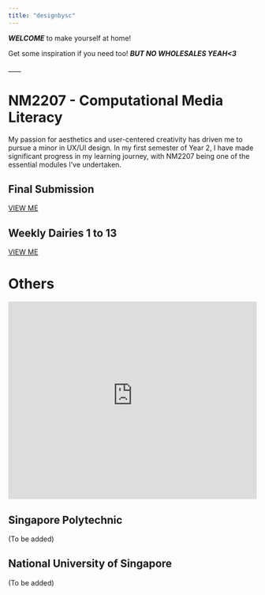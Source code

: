 ```yaml
---
title: "designbysc"
---
```


***WELCOME*** to make yourself at home!

Get some inspiration if you need too! ***BUT NO WHOLESALES YEAH\<3***

\_\_\_\_

# NM2207 - Computational Media Literacy

My passion for aesthetics and user-centered creativity has driven me to pursue a minor in UX/UI design. In my first semester of Year 2, I have made significant progress in my learning journey, with NM2207 being one of the essential modules I've undertaken.

## Final Submission

[VIEW ME](https://shericachua.github.io/NM2207-Week9_Final.html)

## Weekly Dairies 1 to 13

[VIEW ME](https://github.com/ShericaChua/NM2207)

# Others

<iframe height="400" width="100%" frameborder="no" src="https://18en4g-chua-chua.shinyapps.io/MyShinyApp/"> </iframe>

## Singapore Polytechnic

(To be added)

## National University of Singapore

(To be added)
